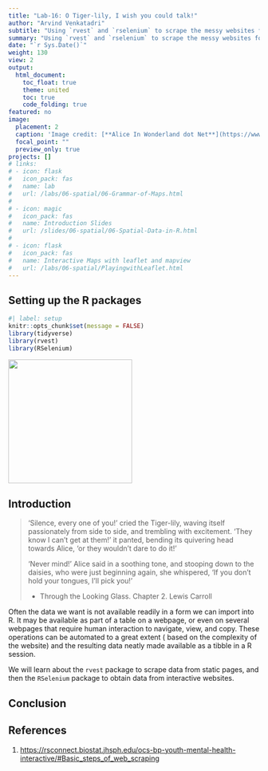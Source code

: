 ```yaml
---
title: "Lab-16: O Tiger-lily, I wish you could talk!"
author: "Arvind Venkatadri"
subtitle: "Using `rvest` and `rselenium` to scrape the messy websites for data"
summary: "Using `rvest` and `rselenium` to scrape the messy websites for data"
date: "`r Sys.Date()`"
weight: 130
view: 2
output:
  html_document:
    toc_float: true
    theme: united
    toc: true
    code_folding: true
featured: no
image:
  placement: 2
  caption: 'Image credit: [**Alice In Wonderland dot Net**](https://www.alice-in-wonderland.net/)'
  focal_point: ""
  preview_only: true
projects: []
# links:
# - icon: flask
#   icon_pack: fas
#   name: lab
#   url: /labs/06-spatial/06-Grammar-of-Maps.html
#   
# - icon: magic
#   icon_pack: fas
#   name: Introduction Slides
#   url: /slides/06-spatial/06-Spatial-Data-in-R.html
#   
# - icon: flask
#   icon_pack: fas
#   name: Interactive Maps with leaflet and mapview
#   url: /labs/06-spatial/PlayingwithLeaflet.html
---
```


## Setting up the R packages

```r
#| label: setup
knitr::opts_chunk$set(message = FALSE)
library(tidyverse)
library(rvest)
library(RSelenium)

```

![](featured.jpg){fig-align="center" width="248"}

## Introduction

> 'Silence, every one of you!' cried the Tiger-lily, waving itself
> passionately from side to side, and trembling with excitement. 'They
> know I can't get at them!' it panted, bending its quivering head
> towards Alice, 'or they wouldn't dare to do it!'
>
> 'Never mind!' Alice said in a soothing tone, and stooping down to the
> daisies, who were just beginning again, she whispered, 'If you don't
> hold your tongues, I'll pick you!'
>
> -   Through the Looking Glass. Chapter 2. Lewis Carroll

Often the data we want is not available readily in a form we can import
into R. It may be available as part of a table on a webpage, or even on
several webpages that require human interaction to navigate, view, and
copy. These operations can be automated to a great extent ( based on the
complexity of the website) and the resulting data neatly made available
as a tibble in a R session.

We will learn about the `rvest` package to scrape data from static
pages, and then the `RSelenium` package to obtain data from interactive
websites.

## Conclusion

## References

1.  <https://rsconnect.biostat.jhsph.edu/ocs-bp-youth-mental-health-interactive/#Basic_steps_of_web_scraping>
